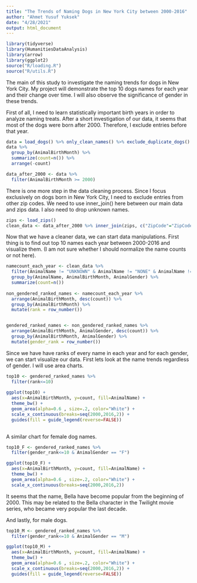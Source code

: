 ```yaml
---
title: "The Trends of Naming Dogs in New York City between 2000-2016"
author: "Ahmet Yusuf Yuksek"
date: "4/28/2021"
output: html_document
---
```



```r
library(tidyverse)
library(HumanitiesDataAnalysis)
library(arrow)
library(ggplot2)
source("R/loading.R")
source("R/utils.R")
```
The main of this study to investigate the naming trends for dogs in New York City. My project will demonstrate the top 10 dogs names for each year and their change over time. I will also observe the significance of gender in these trends.


First of all, I need to learn statistically important birth years in order to analyze naming treats. After a short investigation of our data, it seems that most of the dogs were born after 2000. Therefore, I exclude entries before that year.

```r
data = load_dogs() %>% only_clean_names() %>% exclude_duplicate_dogs()
data %>%
  group_by(AnimalBirthMonth) %>%
  summarize(count=n()) %>%
  arrange(-count)

data_after_2000 <- data %>%
  filter(AnimalBirthMonth >= 2000)
```

There is one more step in the data cleaning process. Since I focus exclusively on dogs born in New York City, I need to exclude entries from other zip codes. We need to use inner_join() here between our main data and zips data. I also need to drop unknown names.


```r
zips <- load_zips()
clean_data <- data_after_2000 %>% inner_join(zips, c("ZipCode"="ZipCode"))
```
Now that we have a cleaner data, we can start data manipulations. First thing is to find out top 10 names each year between 2000-2016 and visualize them. (I am not sure whether I should normalize the name counts or not here).

```r
namecount_each_year <- clean_data %>%
  filter(AnimalName != "UNKNOWN" & AnimalName != "NONE" & AnimalName != "NAME" & AnimalName != "NOT") %>%
  group_by(AnimalName, AnimalBirthMonth, AnimalGender) %>%
  summarize(count=n())
  
non_gendered_ranked_names <- namecount_each_year %>%
  arrange(AnimalBirthMonth, desc(count)) %>%
  group_by(AnimalBirthMonth) %>%
  mutate(rank = row_number())


gendered_ranked_names <- non_gendered_ranked_names %>%
  arrange(AnimalBirthMonth, AnimalGender, desc(count)) %>%
  group_by(AnimalBirthMonth, AnimalGender) %>%
  mutate(gender_rank = row_number())

```

Since we have have ranks of every name in each year and for each gender, we can start visualize our data. First lets look at the name trends regardless of gender. I will use area charts.

```r
top10 <- gendered_ranked_names %>%
  filter(rank<=10)
  
ggplot(top10) +
  aes(x=AnimalBirthMonth, y=count, fill=AnimalName) +
  theme_bw() +
  geom_area(alpha=0.6 , size=.2, color="White") + 
  scale_x_continuous(breaks=seq(2000,2016,2)) +
  guides(fill = guide_legend(reverse=FALSE))
  
```
A similar chart for female dog names.

```r
top10_F <- gendered_ranked_names %>%
  filter(gender_rank<=10 & AnimalGender == "F")

ggplot(top10_F) +
  aes(x=AnimalBirthMonth, y=count, fill=AnimalName) +
  theme_bw() +
  geom_area(alpha=0.6 , size=.2, color="White") + 
  scale_x_continuous(breaks=seq(2000,2016,2)) 
```
It seems that the name, Bella have become popular from the beginning of 2000. This may be related to the Bella character in the Twilight movie series, who became very popular the last decade.

And lastly, for male dogs.

```r
top10_M <- gendered_ranked_names %>%
  filter(gender_rank<=10 & AnimalGender == "M")

ggplot(top10_M) +
  aes(x=AnimalBirthMonth, y=count, fill=AnimalName) +
  theme_bw() +
  geom_area(alpha=0.6 , size=.2, color="White") + 
  scale_x_continuous(breaks=seq(2000,2016,2)) +
  guides(fill = guide_legend(reverse=FALSE))
```








